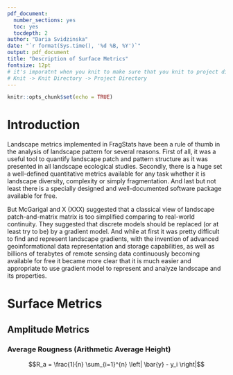 ```yaml
---
pdf_document:
  number_sections: yes
  toc: yes
  tocdepth: 2
author: "Daria Svidzinska"
date: "`r format(Sys.time(), '%d %B, %Y')`"
output: pdf_document
title: "Description of Surface Metrics"
fontsize: 12pt
# it's imporatnt when you knit to make sure that you knit to project directory
# Knit -> Knit Directory -> Project Directory
---
```


```r
knitr::opts_chunk$set(echo = TRUE)
```

# Introduction

Landscape metrics implemented in FragStats have been a rule of thumb in the analysis of landscape pattern for several reasons. First of all, it was a useful tool to quantify landscape patch and pattern structure as it was presented in all landscape ecological studies. Secondly, there is a huge set a well-defined quantitative metrics available for any task whether it is landscape diversity, complexity or simply fragmentation. And last but not least there is a specially designed and well-documented software package available for free.

But McGarigal and X (XXX) suggested that a classical view of landscape patch-and-matrix matrix is too simplified comparing to real-world continuity. They suggested that discrete models should be replaced (or at least try to be) by a gradient model. And while at first it was pretty difficult to find and represent landscape gradients, with the invention of advanced geoinformational data representation and storage capabilities, as well as billions of terabytes of remote sensing data continuously becoming available for free it became more clear that it is much easier and appropriate to use gradient model to represent and analyze landscape and its properties.

# Surface Metrics

## Amplitude Metrics

### Average Rougness (Arithmetic Average Height)

$$R_a = \frac{1}{n} \sum_{i=1}^{n} \left| \bar{y} - y_i \right|$$